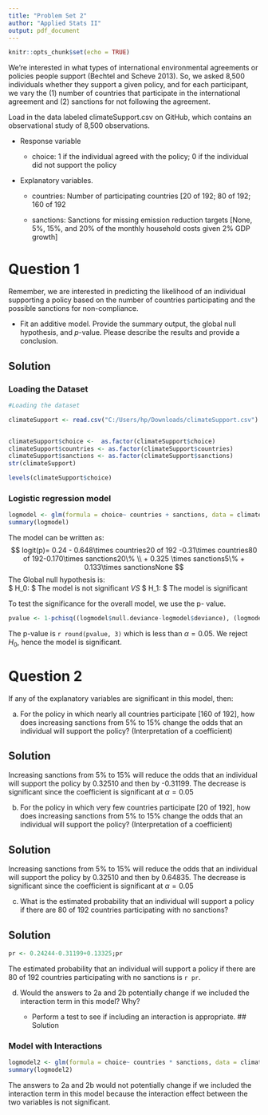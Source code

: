---
title: "Problem Set 2"
author: "Applied Stats II"
output: pdf_document
---

```{r setup, include=FALSE}
knitr::opts_chunk$set(echo = TRUE)
```

We're interested in what types of international environmental agreements or policies people support (Bechtel and Scheve 2013). So, we asked 8,500 individuals whether they support a given policy, and for each participant, we vary the (1) number of countries that participate in the international agreement and (2) sanctions for not following the agreement.

Load in the data labeled climateSupport.csv on GitHub, which contains an observational study of 8,500 observations.

-   Response variable

    -   choice: 1 if the individual agreed with the policy; 0 if the individual did not support the
        policy

-   Explanatory variables.

    -   countries: Number of participating countries [20 of 192; 80 of 192; 160 of 192

    -   sanctions: Sanctions for missing emission reduction targets [None, 5%, 15%, and 20% of the
        monthly household costs given 2% GDP growth]


# Question 1

Remember, we are interested in predicting the likelihood of an individual supporting a policy based on the number of countries participating and the possible sanctions for non-compliance.

-   Fit an additive model. Provide the summary output, the global null hypothesis, and *p*-value. Please describe the results and provide a conclusion.



## Solution

### Loading the Dataset

```{r}
#Loading the dataset

climateSupport <- read.csv("C:/Users/hp/Downloads/climateSupport.csv")


climateSupport$choice <-  as.factor(climateSupport$choice)
climateSupport$countries <- as.factor(climateSupport$countries)
climateSupport$sanctions <- as.factor(climateSupport$sanctions)
str(climateSupport)

levels(climateSupport$choice)

```

### Logistic regression model

```{r}
logmodel <- glm(formula = choice~ countries + sanctions, data = climateSupport, family = binomial)
summary(logmodel)
```

The model can be written as:
$$ logit(p)= 0.24 - 0.648\times countries20 of 192 -0.31\times countries80 of 192-0.170\times sanctions20\% \\ + 0.325 \times sanctions5\% + 0.133\times sanctionsNone $$
The Global null hypothesis is:  
$ H_0: $ The model is not significant *VS* $ H_1: $ The model is significant  

To test the significance for the overall model, we use the p- value.
```{r}
pvalue <- 1-pchisq((logmodel$null.deviance-logmodel$deviance), (logmodel$df.null-logmodel$df.residual));pvalue
```

The p-value is `r round(pvalue, 3)` which is less than $\alpha = 0.05$. We reject $H_0$, hence the model is significant.




# Question 2

If any of the explanatory variables are significant in this model, then:

(a) For the policy in which nearly all countries participate [160 of 192], how does increasing sanctions from 5% to 15% change the odds that an individual will support the policy? (Interpretation of a coefficient)

## Solution

Increasing sanctions from 5% to 15% will reduce the odds that an individual will support the policy by 0.32510 and then by -0.31199. The decrease is significant since the coefficient is significant at $\alpha= 0.05$

(b) For the policy in which very few countries participate [20 of 192], how does increasing sanctions from 5% to 15% change the odds that an individual will support the policy? (Interpretation of a coefficient)

## Solution

Increasing sanctions from 5% to 15% will reduce the odds that an individual will support the policy by 0.32510 and then by 0.64835. The decrease is significant since the coefficient is significant at $\alpha= 0.05$

(c) What is the estimated probability that an individual will support a policy if there are 80 of 192 countries participating with no sanctions?

## Solution

```{r}
pr <- 0.24244-0.31199+0.13325;pr
```
The estimated probability that an individual will support a policy if there are 80 of 192 countries participating with no sanctions is `r pr`.

(d) Would the answers to 2a and 2b potentially change if we included the interaction term in this model? Why?

    -   Perform a test to see if including an interaction is appropriate.
## Solution

### Model with Interactions


```{r}
logmodel2 <- glm(formula = choice~ countries * sanctions, data = climateSupport, family = binomial)
summary(logmodel2)
```

The answers to 2a and 2b would not potentially change if we included the interaction term in this model because the interaction effect between the two variables is not significant.
